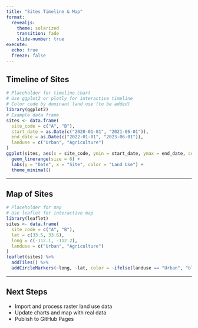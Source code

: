 ```yaml
---
title: "Sites Timeline & Map"
format:
  revealjs:
    theme: solarized
    transition: fade
    slide-number: true
execute:
  echo: true
  freeze: false
---
```


## Timeline of Sites

```r
# Placeholder for timeline chart
# Use ggplot2 or plotly for interactive timeline
# Color code by dominant land use (to be added)
library(ggplot2)
# Example data frame
sites <- data.frame(
  site_code = c("A", "B"),
  start_date = as.Date(c("2020-01-01", "2021-06-01")),
  end_date = as.Date(c("2022-01-01", "2023-06-01")),
  landuse = c("Urban", "Agriculture")
)
ggplot(sites, aes(x = site_code, ymin = start_date, ymax = end_date, color = landuse)) +
  geom_linerange(size = 6) +
  labs(y = "Date", x = "Site", color = "Land Use") +
  theme_minimal()
```

---

## Map of Sites

```r
# Placeholder for map
# Use leaflet for interactive map
library(leaflet)
sites <- data.frame(
  site_code = c("A", "B"),
  lat = c(33.5, 33.6),
  long = c(-112.1, -112.2),
  landuse = c("Urban", "Agriculture")
)
leaflet(sites) %>%
  addTiles() %>%
  addCircleMarkers(~long, ~lat, color = ~ifelse(landuse == "Urban", "blue", "green"), label = ~site_code)
```

---

## Next Steps

- Import and process raster land use data
- Update charts and map with real data
- Publish to GitHub Pages
